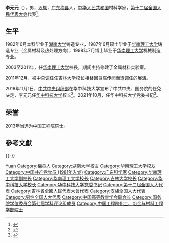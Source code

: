 '''李元元'''（{{bd|1958年|10月||catIdx=Li李}}），男，[[汉族|汉族]]，[[广东省|广东]][[梅县区|梅县]]人，[[中华人民共和国|中华人民共和国]]材料学家，[[第十二届全国人民代表大会|第十二届全国人民代表大会]]代表<ref>{{cite news|title=全国人大代表信息-李元元|url= http://210.82.31.1:8084/delegate/viewDelegate.action?dbid=120484|accessdate=2013-03-28|newspaper=全国人大网|archive-url=https://web.archive.org/web/20140812223519/http://www.npc.gov.cn/delegate/viewDelegate.action?dbid=120484|archive-date=2014-08-12|dead-url=yes}}</ref>。

== 生平 ==
1982年6月本科毕业于[[湖南大学|湖南大学]]铸造专业，1987年6月硕士毕业于[[华南理工大学|华南理工大学]]铸造专业（金属材料及热处理方向），1998年7月博士毕业于[[华南理工大学|华南理工大学]]机械制造专业。

2003至2011年，任[[华南理工大学|华南理工大学]]校長，期间主持修建了金属材料实验室。

2011年12月，被中央调任任[[吉林大学|吉林大学]]校长接替因贪腐传闻而遭调任的[[展涛|展涛]]。

2018年11月1日，[[中国共产党中央委员会组织部|中共中央组织部]]在华中科技大学宣布了中共中央、国务院的任免决定，李元元任[[华中科技大学|华中科技大学]]校长<ref>{{Cite web|title=李元元任华中科技大学校长|url=http://news.sciencenet.cn/htmlnews/2018/11/419406.shtm|accessdate=2018-11-01|work=科学网|archive-date=2020-12-03|archive-url=https://web.archive.org/web/20201203160502/http://news.sciencenet.cn/htmlnews/2018/11/419406.shtm|dead-url=no}}</ref>。2021年10月，任华中科技大学党委书记<ref>{{Cite web|title=李元元任华中科技大学党委书记 尤政任校长(副部长级)|url=http://district.ce.cn/newarea/sddy/202110/20/t20211020_37011128.shtml|accessdate=2021-10-20|work=中国经济网|archive-date=2021-11-19|archive-url=https://web.archive.org/web/20211119102729/http://district.ce.cn/newarea/sddy/202110/20/t20211020_37011128.shtml|dead-url=no}}</ref>。

== 荣誉 ==
2013年当选为[[中国工程院院士|中国工程院院士]]。

== 參考文獻 ==
{{reflist}}
{{-}}
{{start box}}
{{s-ppo|cpc}}
{{s-before|[[邵新宇|邵新宇]]}}
{{s-title|中国共产党[[华中科技大学|华中科技大学]]委员会书记|2021年10月－}}
{{s-inc}}
{{s-edu}}
{{s-before|[[丁烈云|丁烈云]]}}
{{s-title|[[华中科技大学|华中科技大学]]校长|2018年11月－2021年10月}}
{{s-after|[[尤政|尤政]]}}
{{s-before|[[展涛|展涛]]}}
{{s-title|[[吉林大学|吉林大学]]校长|2011年9月－2018年10月}}
{{s-after|[[张希_(化学家)|张希]]}}
{{s-before|[[刘焕彬|刘焕彬]]}}
{{s-title|[[华南理工大学|华南理工大学]]校长|2003年9月－2011年12月}}
{{s-after|[[王迎军|王迎军]]}}
{{end box}}

{{中国工程院化工、冶金与材料工程学部院士}}
{{国务院学位委员会第七届学科评议组/材料科学与工程}}
{{华南理工大学}}
{{吉林大学}}
{{华中科技大学}}
{{Navboxes
| title = 李元元在[[中国高等教育学会|中国高等教育学会]]的职务
| list1 =
{{中国高等教育学会第七届理事会}}
}}
{{Navboxes 
| title = 李元元在[[中国科学技术协会|中国科学技术协会]]的职务
| list1 =
{{中国科学技术协会第九届全国委员会}}
}}

{{Authority control}}
{{DEFAULTSORT:Li李}}
[[Category:李姓|Yuan]]
[[Category:梅县人|Category:梅县人]]
[[Category:湖南大学校友|Category:湖南大学校友]]
[[Category:华南理工大学校友|Category:华南理工大学校友]]
[[Category:中国共产党党员_(1981年入党)|Category:中国共产党党员 (1981年入党)]]
[[Category:广东科学家|Category:广东科学家]]
[[Category:华南理工大学副校长|Category:华南理工大学副校长]]
[[Category:华南理工大学校长|Category:华南理工大学校长]]
[[Category:吉林大学校长|Category:吉林大学校长]]
[[Category:华中科技大学校长|Category:华中科技大学校长]]
[[Category:华中科技大学党委书记|Category:华中科技大学党委书记]]
[[Category:第十二屆全国人大代表|Category:第十二屆全国人大代表]]
[[Category:吉林省全國人民代表大會代表|Category:吉林省全國人民代表大會代表]]
[[Category:汉族全国人大代表|Category:汉族全国人大代表]]
[[Category:男性全国人大代表|Category:男性全国人大代表]]
[[Category:中国高等教育学会副会长|Category:中国高等教育学会副会长]]
[[Category:国务院学位委员会第七届学科评议组成员|Category:国务院学位委员会第七届学科评议组成员]]
[[Category:中国工程院化工、冶金与材料工程学部院士|Category:中国工程院化工、冶金与材料工程学部院士]]